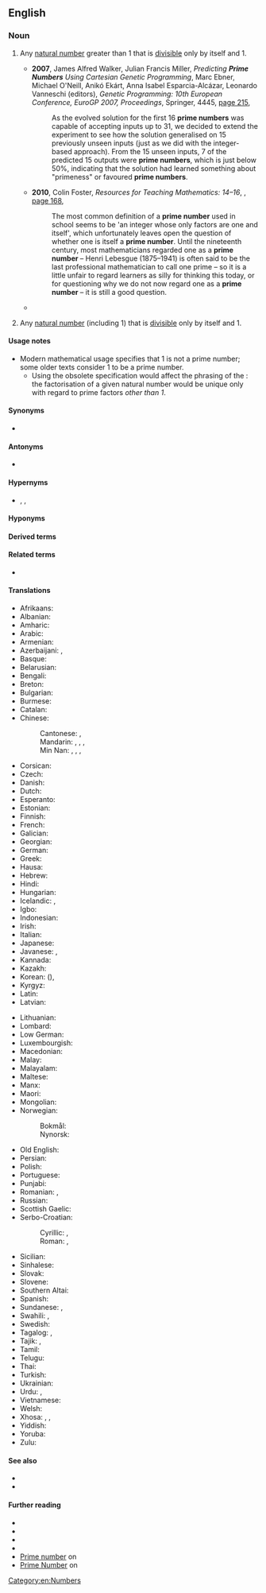 {{also|prime-number}}
==English==
{{wikipedia}}

===Noun===
{{en-noun}}

# {{lb|en|number theory}} Any [[natural number]] greater than 1 that is [[divisible]] only by itself and 1.
#: {{ux|en|The {{w|fundamental theorem of arithmetic}} states that every natural number greater than 1 can be factorized into '''prime numbers''' in a way that is unique up to the order in which the factors are written.}}
#* '''2007''', James Alfred Walker, Julian Francis Miller, ''Predicting '''Prime Numbers''' Using Cartesian Genetic Programming'', Marc Ebner, Michael O'Neill, Anikó Ekárt, Anna Isabel Esparcia-Alcázar, Leonardo Vanneschi (editors), ''Genetic Programming: 10th European Conference, EuroGP 2007, Proceedings'', Springer, {{w|LNCS}} 4445, [https://books.google.com.au/books?id=7Oq0PE8iTewC&pg=PA215&dq=%22prime+number%22%7C%22prime+numbers%22&hl=en&sa=X&ved=0ahUKEwjUrqz6kOncAhXB31QKHYSsDnYQ6AEIvwMwUg#v=onepage&q=%22prime%20number%22%7C%22prime%20numbers%22&f=false page 215],
#*: As the evolved solution for the first 16 '''prime numbers''' was capable of accepting inputs up to 31, we decided to extend the experiment to see how the solution generalised on 15 previously unseen inputs (just as we did with the integer-based approach). From the 15 unseen inputs, 7 of the predicted 15 outputs were '''prime numbers''', which is just below 50%, indicating that the solution had learned something about "primeness" or favoured '''prime numbers'''.
#* '''2010''', Colin Foster, ''Resources for Teaching Mathematics: 14–16'', {{w|Continuum International Publishing Group}}, [https://books.google.com.au/books?id=vqevhmxo6RkC&pg=PA168&dq=%22prime+number%22%7C%22prime+numbers%22&hl=en&sa=X&ved=0ahUKEwjUrqz6kOncAhXB31QKHYSsDnYQ6AEIuQIwNQ#v=onepage&q=%22prime%20number%22%7C%22prime%20numbers%22&f=false page 168],
#*: The most common definition of a '''prime number''' used in school seems to be 'an integer whose only factors are one and itself', which unfortunately leaves open the question of whether one is itself a '''prime number'''. Until the nineteenth century, most mathematicians regarded one as a '''prime number''' – Henri Lebesgue (1875–1941) is often said to be the last professional mathematician to call one prime – so it is a little unfair to regard learners as silly for thinking this today, or for questioning why we do not now regard one as a '''prime number''' – it is still a good question.
#* {{quote-journal|en|year=2013|month=July-August|author=[http://www.americanscientist.org/authors/detail/sarah-glaz Sarah Glaz]|title=[https://www.americanscientist.org/article/ode-to-prime-numbers Ode to Prime Numbers]|volume=101|issue=4|magazine={{w|American Scientist}}|passage=Some poems, echoing the purpose of early poetic treatises on scientific principles, attempt to elucidate the mathematical concepts that underlie '''prime numbers'''. Others play with primes’ cultural associations. Still others derive their structure from mathematical patterns involving primes.}}
# {{lb|en|obsolete|number theory}} Any [[natural number]] (including 1) that is [[divisible]] only by itself and 1.

====Usage notes====
* Modern mathematical usage specifies that 1 is not a prime number; some older texts consider 1 to be a prime number.
** Using the obsolete specification would affect the phrasing of the {{w|fundamental theorem of arithmetic}}: the factorisation of a given natural number would be unique only with regard to prime factors ''other than 1''.

====Synonyms====
* {{sense|natural number >1 divisible only by itself and 1}} {{l|en|prime}}

====Antonyms====
* {{sense|natural number divisible only by itself and 1}} {{l|en|composite number}}

====Hypernyms====
* {{l|en|integer}}, {{l|en|natural number}}, {{l|en|number}}

====Hyponyms====
{{col4
|en|additive prime number
|annihilating prime number
|Bell number prime number
|Carol prime number
|Catalan prime number
|centered decagonal prime number
|centered heptagonal prime number
|centered square prime number
|centered triangular prime number
|Chen prime number
|circular prime number
|cousin prime number
|Cuban prime number
|Cullen prime number
|Delannoy number prime number
|deletable prime number
|dihedral prime number
|double factorial prime number
|double Mersenne prime number
|Eisenstein prime number without imaginary part
|emirp
|Euclid prime number
|Euclid-Mullin Sequence prime number
|Euler irregular prime number
|even prime number
|factorial prime number
|Fermat prime number
|Fibonacci prime number
|fortunate prime number
|Gaussian prime number
|generalized Fermat prime number base 10
|Genocchi number prime number
|Gilda's prime number
|good prime number
|happy prime number
|harmonic prime number
|Higgs prime number for squares
|highly cototient number prime number
|irregular prime number
|isolated prime number
|Kynea prime number
|left-truncatable prime number
|Leyland prime number
|long prime number
|Lucas prime number
|lucky prime number
|Markov prime number
|Mersenne prime number
|Mills prime number
|minimal prime number
|Motzkin prime number
|Newman–Shanks–Williams prime number
|non-generous prime number
|odd prime number
|Padovan prime number
|palindromic prime number
|palindromic wing prime number
|partition prime number
|Pell prime number
|permutable prime number
|Perrin prime number
|Pierpont prime number
|Pillai prime number
|prime number of Binary Quadratic Form
|primeval prime number
|primorial prime number
|Proth prime number
|Pythagorean prime number
|Quartan prime number
|Ramanujan prime number
|regular prime number
|repunit prime number
|right-truncatable prime number
|safe prime number
|Schröder prime number
|Schröder-Hipparchus number prime number
|self prime number
|sexy prime number
|Smarandache-Wellin prime number
|Smarandache–Wellin prime number
|Solinas prime number
|Sophie Germain prime number
|star prime number
|Stern prime number
|super-prime number
|supersingular prime number
|swinging prime number
|Thabit number prime number
|twin prime number
|two-sided prime number
|Ulam number prime number
|unique prime number
|Wagstaff prime number
|Wall–Sun–Sun prime number
|Weakly prime numbers
|Wedderburn-Etherington number prime number
|Wieferich prime number
|Wilson prime number
|Wolstenholme prime number
|Woodall prime number
}}

====Derived terms====
{{der3
|en|prime constellation
|prime factor
|prime factorization
|prime number theorem
}}

====Related terms====
* {{l|en|primality}}

====Translations====
{{trans-top|natural number}}
* Afrikaans: {{t+|af|priemgetal}}
* Albanian: {{t|sq|numri kryesor}}
* Amharic: {{t|am|ፕራይም ቁጥር}}
* Arabic: {{t|ar|عَدَد أَوَّلِيّ|m}}
* Armenian: {{t|hy|պարզ թիվ}}
* Azerbaijani: {{t|az|sadə ədəd}}, {{t|az|əsli ədəd}}
* Basque: {{t|eu|zenbaki lehen}}
* Belarusian: {{t|be|просты́ лік|m|sc=Cyrl}}
* Bengali: {{t|bn|মৌলিক সংখ্যা}}
* Breton: {{t|br|niveroù kentael}}
* Bulgarian: {{t|bg|просто́ число́|n}}
* Burmese: {{t|my|သုဒ္ဒကိန်း}}
* Catalan: {{t|ca|nombre primer|m}}
* Chinese:
*: Cantonese: {{t|yue|質數|sc=Hani}}, {{t|yue|质数|tr=zat1 sou3|sc=Hani}}
*: Mandarin: {{t+|cmn|素數|sc=Hani}}, {{t+|cmn|素数|tr=sùshù|sc=Hani}}, {{t+|cmn|質數|sc=Hani}}, {{t+|cmn|质数|tr=zhìshù, zhíshù|sc=Hani}}
*: Min Nan: {{t|nan|素數|sc=Hani}}, {{t|nan|素数|tr=sò͘-sò͘|sc=Hani}}, {{t|nan|質數|sc=Hani}}, {{t|nan|质数|tr=chit-sò͘|sc=Hani}}
* Corsican: {{t|co|numeru primu}}
* Czech: {{t+|cs|prvočíslo|n}}
* Danish: {{t+|da|primtal}}
* Dutch: {{t+|nl|priemgetal|n}}
* Esperanto: {{t+|eo|primo}}
* Estonian: {{t+|et|algarv}}
* Finnish: {{t+|fi|alkuluku}}
* French: {{t+|fr|nombre premier|m}}
* Galician: {{t|gl|número primo|m}}
* Georgian: {{t|ka|მარტივი რიცხვი|sc=Geor}}
* German: {{t+|de|Primzahl|f}}
* Greek: {{t+|el|πρώτος αριθμός|m}}
* Hausa: {{t|ha|firayim yawan}}
* Hebrew: {{t+|he|מִסְפָּר רִאשׁוֹנִי|m}}
* Hindi: {{t|hi|अभाज्य संख्या}}
* Hungarian: {{t+|hu|prímszám}}
* Icelandic: {{t+|is|frumtala|f}}, {{t|is|prímtala|f}}
* Igbo: {{t|ig|praịm nọmba}}
* Indonesian: {{t+|id|bilangan prima}}
* Irish: {{t|ga|uimhir phríomha|f}}
* Italian: {{t+|it|numero primo|m}}
* Japanese: {{t+|ja|素数|tr=そすう, sosū}}
* Javanese: {{t|jv|wilangan prima}}, {{t|jv|angka prima}}
* Kannada: {{t+|kn|ಅವಿಭಾಜ್ಯ ಸಂಖ್ಯೆ}}
* Kazakh: {{t|kk|жай сан}}
* Korean: {{t+|ko|소수}} ({{t+|ko|素數|sc=Hani}}), {{t+|ko|씨수}} {{qualifier|North Korea}}
* Kyrgyz: {{t|ky|жөнөкөй сан}}
* Latin: {{t|la|numerus primus|m}}
* Latvian: {{t|lv|pirmskaitlis|m}}
{{trans-mid}}
* Lithuanian: {{t|lt|pirminiai skaičiai}}
* Lombard: {{t|lmo|nümar primm}}
* Low German: {{t|nds|Primtall}}
* Luxembourgish: {{t|lb|Primzuel}}
* Macedonian: {{t|mk|прост број}}
* Malay: {{t|ms|nombor perdana}}
* Malayalam: {{t|ml|പ്രൈം നമ്പർ}}
* Maltese: {{t|mt|numru prim}}
* Manx: {{t|gv|ard-earroo|m}}
* Maori: {{t|mi|tau toitū}}
* Mongolian: {{t|mn|анхны тоо}}
* Norwegian:
*: Bokmål: {{t+|nb|primtall|n}}
*: Nynorsk: {{t|nn|primtal|n}}
* Old English: {{t|ang|frumtæl}}
* Persian: {{t|fa|عدد اول|tr='adad avval}}
* Polish: {{t+|pl|liczba pierwsza|f}}
* Portuguese: {{t|pt|número primo|m}}
* Punjabi: {{t|pa|ਪ੍ਰਮੁਖ ਸੰਖਿਆ}}
* Romanian: {{t+|ro|număr prim}}, {{t|ro|numere prime|n-p}}
* Russian: {{t|ru|просто́е число́|n}}
* Scottish Gaelic: {{t|gd|prìomh-àireamh|f}}
* Serbo-Croatian:
*: Cyrillic: {{t|sh|прости број|m}}, {{t|sh|прост број|m}}
*: Roman: {{t|sh|prosti broj|m}}, {{t|sh|prost broj|m}}
* Sicilian: {{t|scn|nùmmuru primu|m}}
* Sinhalese: {{t|si|ප්රථමක සංඛ්යාව}}
* Slovak: {{t|sk|prvočíslo|n}}
* Slovene: {{t+|sl|praštevilo|n}}
* Southern Altai: {{t|alt|тегин тоо}}
* Spanish: {{t+|es|número primo|m}}
* Sundanese: {{t|su|nomer perdana}}, {{t|su|jumlah perdana}}
* Swahili: {{t|sw|nambari kuu}}, {{t|sw|idadi mkuu}}
* Swedish: {{t+|sv|primtal|n}}
* Tagalog: {{t|tl|bilang na lantay}}, {{t|tl|bilang na balho}}
* Tajik: {{t|tg|рақами сарвазир}}, {{t|tg|шумораи сарвазир}}
* Tamil: {{t+|ta|பகா எண்}}
* Telugu: {{t+|te|ప్రధాన సంఖ్య}}
* Thai: {{t+|th|จำนวนเฉพาะ|tr=jam-nuan chà-pór}}
* Turkish: {{t+|tr|asal sayı}}
* Ukrainian: {{t|uk|просте́ число́|n}}
* Urdu: {{t|ur|مفرد عدد}}, {{t|ur|ولی عدد}}
* Vietnamese: {{t+|vi|số nguyên tố}}
* Welsh: {{t|cy|rhif cysefin}}
* Xhosa: {{t|xh|oyona nombolo yokuqala}}, {{t|xh|inombolo eyintloko}}, {{t|xh|inombolo eyinhloko}}
* Yiddish: {{t|yi|פּרימצאָל|f}}
* Yoruba: {{t|yo|nọ́mbà àkọ́kọ́}}
* Zulu: {{t|zu|inombolo esiyinhloko}}
{{trans-bottom}}

====See also====
* {{l|en|divisor}}
* {{l|en|factor}}

====Further reading====
* {{pedialite|List of prime numbers}}
* {{pedialite|Fundamental theorem of arithmetic}}
* {{pedialite|Prime number theorem}}
* {{pedialite|Goldbach's conjecture}}
* [https://www.encyclopediaofmath.org/index.php/Prime_number Prime number] on {{w|Encyclopedia of Mathematics}}
* [http://mathworld.wolfram.com/PrimeNumber.html Prime Number] on {{w|Mathworld|Wolfram MathWorld}}

[[Category:en:Numbers]]